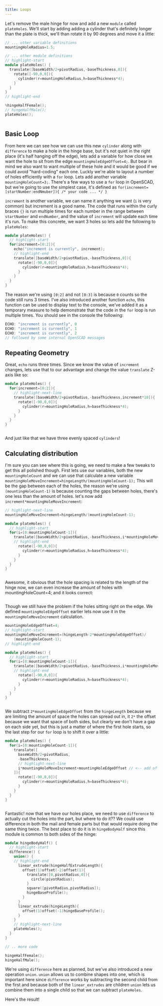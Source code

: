 ```yaml
---
title: Loops
---
```




Let's remove the male hinge for now and add a new `module` called `plateHoles`.
We'll start by adding adding a cylinder that's definitely longer than the plate is thick, we'll than rotate it by 90 degrees and move it a little:

```cpp
// ... other variable definitions
mountingHoleRadius=1.5;

// ... other module definitions
// highlight-start
module plateHoles() {
  translate([baseWidth/2+pivotRadius,-baseThickness,0]){
    rotate([-90,0,0]){
      cylinder(r=mountingHoleRadius,h=baseThickness*4);
    }
  }
}
// highlight-end

%hingeHalfFemale();
// hingeHalfMale();
plateHoles();
```

<Image img={hole1} className="mb-8 bg-contain rounded-md overflow-hidden" />

## Basic Loop

From here we can see how we can use this new `cylinder` along with `difference` to make a hole in the hinge base, but it's not quiet in the right place (it's half hanging off the edge), lets add a variable for how close we want the hole to sit from the edge `mountingHoleEdgeOffset=4;`.
But bear in mind we also want to want multiple of these hole and it would be good if we could avoid "hard-coding" each one. Luckly we're able to layout a number of holes efficiently with a `for` loop.
Lets add another variable `mountingHoleCount=3;`. There's a few ways to use a `for` loop in OpenSCAD, but we're going to use the simplest case, it's defined as
`for(increment=[startNumber:endNmuber]){ /* your code ... */ }`

`increment` is another variable, we can name it anything we want (`i` is very common) but increment is a good name.
The code that runs within the curly braces `{}` is run multiple times for each number in the range between `startNumber` and `endNumber`, and the value of `increment` will update each time it's run. To make this concrete, we want 3 holes so lets add the following to `plateHoles`:

```cpp
module plateHoles() {
  // highlight-start
  for(increment=[0:2]){
    echo("increment is currently", increment);
    // highlight-end
    translate([baseWidth/2+pivotRadius,-baseThickness,0]){
      rotate([-90,0,0]){
        cylinder(r=mountingHoleRadius,h=baseThickness*4);
      }
    }
  }
}
```

The reason we're using `[0:2]` and not `[0:3]` is because `0` counts so the code still runs 3 times.
I've also introduced another function `echo`, this function can be used to display text to the console, we've added it as a temporary measure to help demonstrate that the code in the `for` loop is run multiple times.
You should see in the console the following:

```cpp
ECHO: "increment is currently", 0
ECHO: "increment is currently", 1
ECHO: "increment is currently", 2
// followed by some internal OpenSCAD messages
```

## Repeating Geometry

Great, `echo` runs three times. Since we know the value of `increment` changes, lets use that to our advantage and change the value `translate` Z-axis like so:

```cpp
module plateHoles() {
  for(increment=[0:2]){
    // highlight-next-line
    translate([baseWidth/2+pivotRadius,-baseThickness,increment*10]){
      rotate([-90,0,0]){
        cylinder(r=mountingHoleRadius,h=baseThickness*4);
      }
    }
  }
}
```

<Image img={hole2} className="mb-8 bg-contain rounded-md overflow-hidden" />

And just like that we have three evenly spaced `cylinders`!

## Calculating distribution

I'm sure you can see where this is going, we need to make a few tweaks to get this all polished though.
First lets use our variables, both the new `mountingHoleCount` and we can use that calculate a new variable `mountingHoleMoveIncrement=hingeLength/(mountingHoleCount-1);`
This will be the gap between each of the holes, the reason we're using `(mountingHoleCount-1)` is because counting the gaps between holes, there's one less than the amount of holes. let's now add `increment*mountingHoleMoveIncrement`:

```cpp
// highlight-next-line
mountingHoleMoveIncrement=hingeLength/(mountingHoleCount-1);

module plateHoles() {
  // highlight-start
  for(i=[0:mountingHoleCount-1]){
    translate([baseWidth/2+pivotRadius,-baseThickness,i*mountingHoleMoveIncrement]){
    // highlight-end
      rotate([-90,0,0]){
        cylinder(r=mountingHoleRadius,h=baseThickness*4);
      }
    }
  }
}
```

<Image img={hole3} className="mb-8 bg-contain rounded-md overflow-hidden" />

Awesome, it obvious that the hole spacing is related to the length of the hinge now, we can even increase the amount of holes with mountingHoleCount=4; and it looks correct:

<Image img={hole4} className="mb-8 bg-contain rounded-md overflow-hidden" />

Though we still have the problem if the holes sitting right on the edge.
We defined `mountingHoleEdgeOffset` earlier lets now use it in the `mountingHoleMoveIncrement` calculation.

```cpp
mountingHoleEdgeOffset=4;
// highlight-start
mountingHoleMoveIncrement=(hingeLength-2*mountingHoleEdgeOffset)/
	(mountingHoleCount-1);
// highlight-end

module plateHoles() {
  // highlight-start
  for(i=[0:mountingHoleCount-1]){
    translate([baseWidth/2+pivotRadius,-baseThickness,i*mountingHoleMoveIncrement]){
    // highlight-end
      rotate([-90,0,0]){
        cylinder(r=mountingHoleRadius,h=baseThickness*4);
      }
    }
  }
}
```

<Image img={hole5} className="mb-8 bg-contain rounded-md overflow-hidden" />

We subtract `2*mountingHoleEdgeOffset` from the `hingeLength` because we are limiting the amount of space the holes can spread out in, it `2*` the offset because we want that space of both sides, but clearly we don't have a gap on each side yet, but this is just a matter of where the first hole starts, so the last step for our `for` loop is to shift it over a little:

```cpp
module plateHoles() {
  for(i=[0:mountingHoleCount-1]){
    translate([
      baseWidth/2+pivotRadius,
      -baseThickness,
      // highlight-next-line
      i*mountingHoleMoveIncrement+mountingHoleEdgeOffset // <-- add offset
    ]){
      rotate([-90,0,0]){
        cylinder(r=mountingHoleRadius,h=baseThickness*4);
      }
    }
  }
}
```

<Image img={hole6} className="mb-8 bg-contain rounded-md overflow-hidden" />

Fantastic! now that we have our holes place, we need to use `difference` to actually cut the holes into the part, but where to do it?? We could use difference in both the mail and female parts but that would require doing the same thing twice. The best place to do it is in `hingeBodyHalf` since this module is common to both sides of the hinge:

```cpp
module hingeBodyHalf() {
  // highlight-start
  difference() {
    union() {
    // highlight-end
      linear_extrude(hingeHalfExtrudeLength){
        offset(1)offset(-2)offset(1){
          translate([0,pivotRadius,0]){
            circle(pivotRadius);
          }
          square([pivotRadius,pivotRadius]);
          hingeBaseProfile();
        }
      }
      linear_extrude(hingeLength){
        offset(1)offset(-1)hingeBaseProfile();
      }
    }
    // highlight-next-line
    plateHoles();
  }
}

// .. more code

hingeHalfFemale();
hingeHalfMale();
```

We're using `difference` here as planned, but we've also introduced a new operation `union`.
`union` allows us to combine shapes into one, which is important here since `difference` works by subtracting the second child from the first and because both of the `linear_extrudes` are children `union` lets us combine them into a single child so that we can subtract `plateHoles`.

Here's the result!

<Image img={finishedHinge} className="mb-8 bg-contain rounded-md overflow-hidden" />
